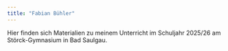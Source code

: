 ```yaml
---
title: "Fabian Bühler"
---
```


Hier finden sich Materialien zu meinem Unterricht im Schuljahr 2025/26 am Störck-Gymnasium in Bad Saulgau.